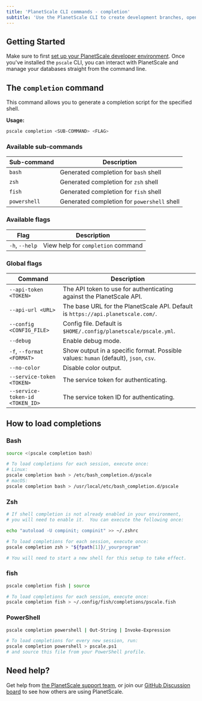 ```yaml
---
title: 'PlanetScale CLI commands - completion'
subtitle: 'Use the PlanetScale CLI to create development branches, open deploy requests, and make non-blocking schema changes directly from your terminal.'
---
```


## Getting Started

Make sure to first [set up your PlanetScale developer environment](/concepts/planetscale-environment-setup). Once you've installed the `pscale` CLI, you can interact with PlanetScale and manage your databases straight from the command line.

## The `completion` command

This command allows you to generate a completion script for the specified shell.

**Usage:**

```bash
pscale completion <SUB-COMMAND> <FLAG>
```

### Available sub-commands

| **Sub-command** | **Description**        |
| -------- | --------------------------------------- |
| `bash` | Generated completion for `bash` shell |
| `zsh` | Generated completion for `zsh` shell |
| `fish` | Generated completion for `fish` shell |
| `powershell` | Generated completion for `powershell` shell |

### Available flags

| **Flag** | **Description**        |
| -------- | --------------------------------------- |
| `-h`, `--help` | View help for `completion` command |

### Global flags

| **Command** | **Description**        |
| -------- | --------------------------------------- |
| `--api-token <TOKEN>` | The API token to use for authenticating against the PlanetScale API. |
| `--api-url <URL>` | The base URL for the PlanetScale API. Default is `https://api.planetscale.com/`. |
| `--config <CONFIG_FILE>` | Config file. Default is `$HOME/.config/planetscale/pscale.yml`. |
| `--debug` | Enable debug mode. |
| `-f`, `--format <FORMAT>` | Show output in a specific format. Possible values: `human` (default), `json`, `csv`. |
| `--no-color` | Disable color output. |
| `--service-token <TOKEN>` | The service token for authenticating. |
| `--service-token-id <TOKEN_ID>` | The service token ID for authenticating. |

## How to load completions

### Bash

```bash
source <(pscale completion bash)

# To load completions for each session, execute once:
# Linux:
pscale completion bash > /etc/bash_completion.d/pscale
# macOS:
pscale completion bash > /usr/local/etc/bash_completion.d/pscale
```

### Zsh

```bash
# If shell completion is not already enabled in your environment,
# you will need to enable it.  You can execute the following once:

echo "autoload -U compinit; compinit" >> ~/.zshrc

# To load completions for each session, execute once:
pscale completion zsh > "${fpath[1]}/_yourprogram"

# You will need to start a new shell for this setup to take effect.
```

### fish

```bash
pscale completion fish | source

# To load completions for each session, execute once:
pscale completion fish > ~/.config/fish/completions/pscale.fish
```

### PowerShell

```bash
pscale completion powershell | Out-String | Invoke-Expression

# To load completions for every new session, run:
pscale completion powershell > pscale.ps1
# and source this file from your PowerShell profile.
```

## Need help?

Get help from [the PlanetScale support team](https://www.planetscale.com/support), or join our [GitHub Discussion board](https://github.com/planetscale/discussion/discussions) to see how others are using PlanetScale.
